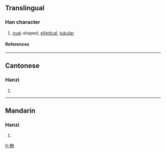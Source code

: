 {{see|橢}}

==Translingual==
===Han character===
{{Han char|rn=75|rad=木|as=08|sn=12|four=|canj=木弓中月 (DNLB), X木弓中月 (XDNLB)}}
# [[oval]]-shaped, [[elliptical]], [[tubular]]
====References====
{{Han ref|kx=0542.191|hdz=21240.090|uh=692D|ud=26925}}

----
==Cantonese==
===Hanzi===
{{yue-hanzi|jyut=|y=to5}}
# {{defn|Cantonese}}

----
==Mandarin==
===Hanzi===
{{cmn-hanzi|tra=橢|pin=[[shēn]] ([[shen1]]), [[tuǒ]] ([[tuo3]])|wg=shen<sup>1</sup>, t'o<sup>3</sup>}}
# {{defn|Mandarin}}

[[fr:椭]]